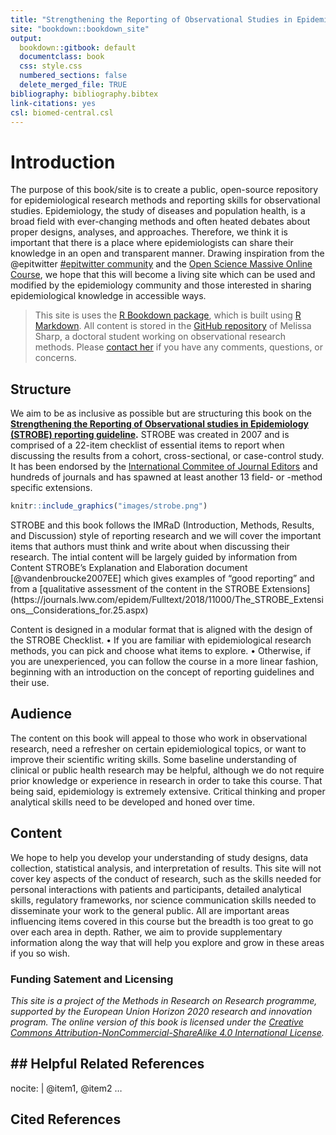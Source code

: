 ---
title: "Strengthening the Reporting of Observational Studies in Epidemiology (STROBE) Educational Expansion"
site: "bookdown::bookdown_site"
output:
  bookdown::gitbook: default
  documentclass: book
  css: style.css
  numbered_sections: false 
  delete_merged_file: TRUE
bibliography: bibliography.bibtex
link-citations: yes
csl: biomed-central.csl 
---

# Introduction {- #intro}
The purpose of this book/site is to create a public, open-source repository for epidemiological research methods and reporting skills for observational studies. Epidemiology, the study of diseases and population health, is a broad field with ever-changing methods and often heated debates about proper designs, analyses, and approaches. Therefore, we think it is important that there is a place where epidemiologists can share their knowledge in an open and transparent manner. Drawing inspiration from the @epitwitter [#epitwitter community](https://twitter.com/hashtag/epitwitter?lang=en) and the [Open Science Massive Online Course](https://opensciencemooc.eu/), we hope that this will become a living site which can be used and modified by the epidemiology community and those interested in sharing epidemiological knowledge in accessible ways. 
 <br />
 
> This site is uses the [R Bookdown package](https://bookdown.org/), which is built using [R Markdown](http://rmarkdown.rstudio.com). All content is stored in the [GitHub repository](https://github.com/sharpmel/STROBECourse) of Melissa Sharp, a doctoral student working on observational research methods. Please [contact her](mailto:melissaksharp@gmail.com) if you have any comments, questions, or concerns. 

## Structure {-}
We aim to be as inclusive as possible but are structuring this book on the **[Strengthening the Reporting of Observational studies in Epidemiology (STROBE) reporting guideline](http://strobe-statement.com).** STROBE was created in 2007 and is comprised of a 22-item checklist of essential items to report when discussing the results from a cohort, cross-sectional, or case-control study. It has been endorsed by the [International Commitee of Journal Editors](www.icmje.org/) and hundreds of journals and has spawned at least another 13 field- or -method specific extensions.
<br />

```{r STROBEChecklist, echo=FALSE, fig.cap="STROBE Checklist", out.width = '100%'}
knitr::include_graphics("images/strobe.png")
```

STROBE and this book follows the IMRaD (Introduction, Methods, Results, and Discussion) style of reporting research and we will cover the important items that authors must think and write about when discussing their research. The intial content will be largely guided by information from Content STROBE's Explanation and Elaboration document [@vandenbroucke2007EE] which gives examples of "good reporting" and from a [qualitative assessment of the content in the STROBE Extensions] (https://journals.lww.com/epidem/Fulltext/2018/11000/The_STROBE_Extensions__Considerations_for.25.aspx)
<br />

Content is designed in a modular format that is aligned with the design of the STROBE Checklist. 
•	If you are familiar with epidemiological research methods, you can pick and choose what items to explore. 
•	Otherwise, if you are unexperienced, you can follow the course in a more linear fashion, beginning with an introduction on the concept of reporting guidelines and their use. 
<br />

## Audience {-}
The content on this book will appeal to those who work in observational research, need a refresher on certain epidemiological topics, or want to improve their scientific writing skills. Some baseline understanding of clinical or public health research may be helpful, although we do not require prior knowledge or experience in research in order to take this course. That being said, epidemiology is extremely extensive. Critical thinking and proper analytical skills need to be developed and honed over time. 
<br />

## Content {-}
We hope to help you develop your understanding of study designs, data collection, statistical analysis, and interpretation of results. This site will not cover key aspects of the conduct of research, such as the skills needed for personal interactions with patients and participants, detailed analytical skills, regulatory frameworks, nor science communication skills needed to disseminate your work to the general public. All are important areas influencing items covered in this course but the breadth is too great to go over each area in depth. Rather, we aim to provide supplementary information along the way that will help you explore and grow in these areas if you so wish.
<br />

### Funding Satement and Licensing {-}
*This site is a project of the Methods in Research on Research programme, supported by the European Union Horizon 2020 research and innovation program. The online version of this book is licensed under the [Creative Commons Attribution-NonCommercial-ShareAlike 4.0 International License](https://creativecommons.org/licenses/by-nc-sa/4.0/).* 
<br />


## Helpful Related References {-}
---
nocite: |
  @item1, @item2
...

## Cited References {-}